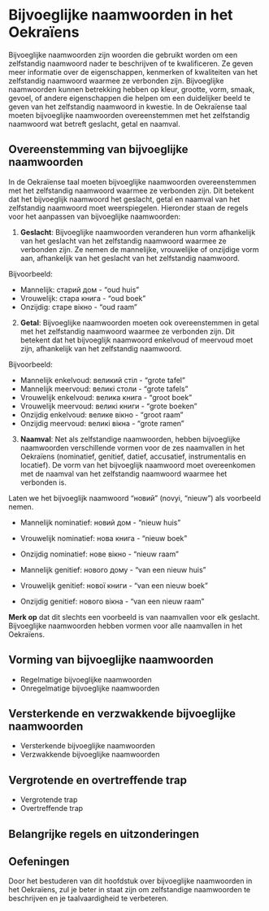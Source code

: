 # Bijvoeglijke naamwoorden in het Oekraïens

Bijvoeglijke naamwoorden zijn woorden die gebruikt worden om een zelfstandig naamwoord nader te beschrijven of te kwalificeren. Ze geven meer informatie over de eigenschappen, kenmerken of kwaliteiten van het zelfstandig naamwoord waarmee ze verbonden zijn. Bijvoeglijke naamwoorden kunnen betrekking hebben op kleur, grootte, vorm, smaak, gevoel, of andere eigenschappen die helpen om een duidelijker beeld te geven van het zelfstandig naamwoord in kwestie. In de Oekraïense taal moeten bijvoeglijke naamwoorden overeenstemmen met het zelfstandig naamwoord wat betreft geslacht, getal en naamval.

## Overeenstemming van bijvoeglijke naamwoorden

In de Oekraïense taal moeten bijvoeglijke naamwoorden overeenstemmen met het zelfstandig naamwoord waarmee ze verbonden zijn. Dit betekent dat het bijvoeglijk naamwoord het geslacht, getal en naamval van het zelfstandig naamwoord moet weerspiegelen. Hieronder staan de regels voor het aanpassen van bijvoeglijke naamwoorden:

1. **Geslacht**: Bijvoeglijke naamwoorden veranderen hun vorm afhankelijk van het geslacht van het zelfstandig naamwoord waarmee ze verbonden zijn. Ze nemen de mannelijke, vrouwelijke of onzijdige vorm aan, afhankelijk van het geslacht van het zelfstandig naamwoord.

Bijvoorbeeld:

- Mannelijk: старий дом - "oud huis"
- Vrouwelijk: стара книга - "oud boek"
- Onzijdig: старе вікно - "oud raam"

2. **Getal**: Bijvoeglijke naamwoorden moeten ook overeenstemmen in getal met het zelfstandig naamwoord waarmee ze verbonden zijn. Dit betekent dat het bijvoeglijk naamwoord enkelvoud of meervoud moet zijn, afhankelijk van het zelfstandig naamwoord.

Bijvoorbeeld:

- Mannelijk enkelvoud: великий стіл - "grote tafel"
- Mannelijk meervoud: великі столи - "grote tafels"
- Vrouwelijk enkelvoud: велика книга - "groot boek"
- Vrouwelijk meervoud: великі книги - "grote boeken"
- Onzijdig enkelvoud: велике вікно - "groot raam"
- Onzijdig meervoud: великі вікна - "grote ramen"


3. **Naamval**: Net als zelfstandige naamwoorden, hebben bijvoeglijke naamwoorden verschillende vormen voor de zes naamvallen in het Oekraïens (nominatief, genitief, datief, accusatief, instrumentalis en locatief). De vorm van het bijvoeglijk naamwoord moet overeenkomen met de naamval van het zelfstandig naamwoord waarmee het verbonden is.

Laten we het bijvoeglijk naamwoord "новий" (novyi, "nieuw") als voorbeeld nemen.

- Mannelijk nominatief: новий дом - "nieuw huis"
- Vrouwelijk nominatief: нова книга - "nieuw boek"
- Onzijdig nominatief: нове вікно - "nieuw raam"

- Mannelijk genitief: нового дому - "van een nieuw huis"
- Vrouwelijk genitief: нової книги - "van een nieuw boek"
- Onzijdig genitief: нового вікна - "van een nieuw raam"

**Merk op** dat dit slechts een voorbeeld is van naamvallen voor elk geslacht. Bijvoeglijke naamwoorden hebben vormen voor alle naamvallen in het Oekraïens.


## Vorming van bijvoeglijke naamwoorden
- Regelmatige bijvoeglijke naamwoorden
- Onregelmatige bijvoeglijke naamwoorden

## Versterkende en verzwakkende bijvoeglijke naamwoorden
- Versterkende bijvoeglijke naamwoorden
- Verzwakkende bijvoeglijke naamwoorden

## Vergrotende en overtreffende trap
- Vergrotende trap
- Overtreffende trap

## Belangrijke regels en uitzonderingen

## Oefeningen

Door het bestuderen van dit hoofdstuk over bijvoeglijke naamwoorden in het Oekraïens, zul je beter in staat zijn om zelfstandige naamwoorden te beschrijven en je taalvaardigheid te verbeteren.
